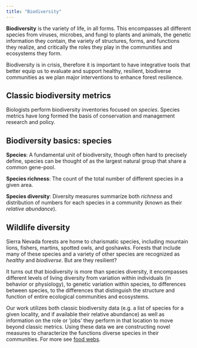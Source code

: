 ```yaml
---
title: "Biodiversity"
---
```


**Biodiversity** is the variety of life, in all forms. This encompasses all different species from viruses, microbes, and fungi to plants and animals, the genetic information they contain, the variety of structures, forms, and functions they realize, and critically the roles they play in the communities and ecosystems they form.

Biodiversity is in crisis, therefore it is important to have integrative tools that better equip us to evaluate and support healthy, resilient, biodiverse communities as we plan major interventions to enhance forest resilience.

## Classic biodiversity metrics
Biologists perform biodiversity inventories focused on *species*.  Species metrics have long formed the basis of conservation and management research and policy.

::: callout-tip
## Biodiversity basics: species

**Species**: A fundamental unit of biodiversity, though often hard to precisely define, species can be thought of as the largest natural group that share a common gene-pool.

**Species richness**: The count of the total number of different species in a given area.

**Species diversity**: Diversity measures summarize both *richness* and distribution of numbers for each species in a community (known as their *relative abundance*).

:::

## Wildlife diversity

Sierra Nevada forests are home to charismatic species, including mountain lions, fishers, martins, spotted owls, and goshawks. Forests that include many of these species and a variety of other species are recognized as *healthy* and *biodiverse*. But are they resilient?

It turns out that biodiversity is more than species diversity, it encompasses different levels of living diversity from variation within individuals (in behavior or physiology), to genetic variation within species, to differences between species, to the differences that distinguish the structure and function of entire ecological communities and ecosystems.

Our work utilizes both classic biodiversity data (e.g. a list of species for a given locality, and if available their relative abundance) as well as information on the role or 'jobs' they perform in that location to move beyond classic metrics.  Using these data we are constructing novel measures to characterize the functions diverse species in their communities. For more see [food webs](foodweb.qmd).
